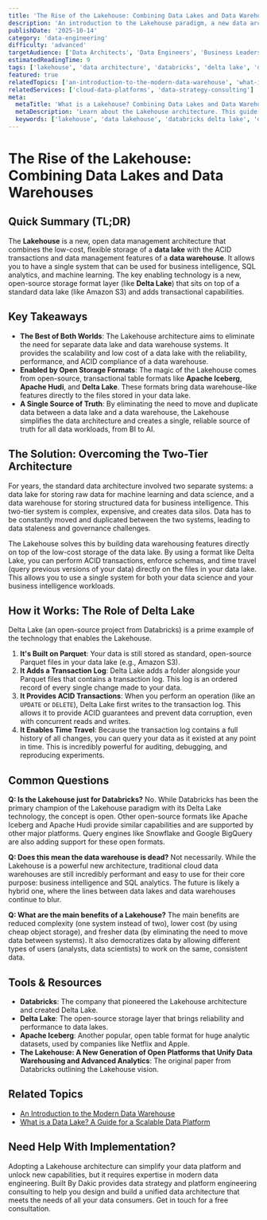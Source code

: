 ```yaml
---
title: 'The Rise of the Lakehouse: Combining Data Lakes and Data Warehouses'
description: 'An introduction to the Lakehouse paradigm, a new data architecture that combines the benefits of data lakes and data warehouses into a single platform.'
publishDate: '2025-10-14'
category: 'data-engineering'
difficulty: 'advanced'
targetAudience: ['Data Architects', 'Data Engineers', 'Business Leaders']
estimatedReadingTime: 9
tags: ['lakehouse', 'data architecture', 'databricks', 'delta lake', 'data engineering']
featured: true
relatedTopics: ['an-introduction-to-the-modern-data-warehouse', 'what-is-a-data-lake']
relatedServices: ['cloud-data-platforms', 'data-strategy-consulting']
meta:
  metaTitle: 'What is a Lakehouse? Combining Data Lakes and Data Warehouses'
  metaDescription: 'Learn about the Lakehouse architecture. This guide explains how platforms like Databricks Delta Lake combine the flexibility of a data lake with the reliability of a data warehouse.'
  keywords: ['lakehouse', 'data lakehouse', 'databricks delta lake', 'data architecture']
---
```


# The Rise of the Lakehouse: Combining Data Lakes and Data Warehouses

## Quick Summary (TL;DR)

The **Lakehouse** is a new, open data management architecture that combines the low-cost, flexible storage of a **data lake** with the ACID transactions and data management features of a **data warehouse**. It allows you to have a single system that can be used for business intelligence, SQL analytics, and machine learning. The key enabling technology is a new, open-source storage format layer (like **Delta Lake**) that sits on top of a standard data lake (like Amazon S3) and adds transactional capabilities.

## Key Takeaways

- **The Best of Both Worlds**: The Lakehouse architecture aims to eliminate the need for separate data lake and data warehouse systems. It provides the scalability and low cost of a data lake with the reliability, performance, and ACID compliance of a data warehouse.
- **Enabled by Open Storage Formats**: The magic of the Lakehouse comes from open-source, transactional table formats like **Apache Iceberg**, **Apache Hudi**, and **Delta Lake**. These formats bring data warehouse-like features directly to the files stored in your data lake.
- **A Single Source of Truth**: By eliminating the need to move and duplicate data between a data lake and a data warehouse, the Lakehouse simplifies the data architecture and creates a single, reliable source of truth for all data workloads, from BI to AI.

## The Solution: Overcoming the Two-Tier Architecture

For years, the standard data architecture involved two separate systems: a data lake for storing raw data for machine learning and data science, and a data warehouse for storing structured data for business intelligence. This two-tier system is complex, expensive, and creates data silos. Data has to be constantly moved and duplicated between the two systems, leading to data staleness and governance challenges.

The Lakehouse solves this by building data warehousing features directly on top of the low-cost storage of the data lake. By using a format like Delta Lake, you can perform ACID transactions, enforce schemas, and time travel (query previous versions of your data) directly on the files in your data lake. This allows you to use a single system for both your data science and your business intelligence workloads.

## How it Works: The Role of Delta Lake

Delta Lake (an open-source project from Databricks) is a prime example of the technology that enables the Lakehouse.

1.  **It's Built on Parquet**: Your data is still stored as standard, open-source Parquet files in your data lake (e.g., Amazon S3).
2.  **It Adds a Transaction Log**: Delta Lake adds a folder alongside your Parquet files that contains a transaction log. This log is an ordered record of every single change made to your data.
3.  **It Provides ACID Transactions**: When you perform an operation (like an `UPDATE` or `DELETE`), Delta Lake first writes to the transaction log. This allows it to provide ACID guarantees and prevent data corruption, even with concurrent reads and writes.
4.  **It Enables Time Travel**: Because the transaction log contains a full history of all changes, you can query your data as it existed at any point in time. This is incredibly powerful for auditing, debugging, and reproducing experiments.

## Common Questions

**Q: Is the Lakehouse just for Databricks?**
No. While Databricks has been the primary champion of the Lakehouse paradigm with its Delta Lake technology, the concept is open. Other open-source formats like Apache Iceberg and Apache Hudi provide similar capabilities and are supported by other major platforms. Query engines like Snowflake and Google BigQuery are also adding support for these open formats.

**Q: Does this mean the data warehouse is dead?**
Not necessarily. While the Lakehouse is a powerful new architecture, traditional cloud data warehouses are still incredibly performant and easy to use for their core purpose: business intelligence and SQL analytics. The future is likely a hybrid one, where the lines between data lakes and data warehouses continue to blur.

**Q: What are the main benefits of a Lakehouse?**
The main benefits are reduced complexity (one system instead of two), lower cost (by using cheap object storage), and fresher data (by eliminating the need to move data between systems). It also democratizes data by allowing different types of users (analysts, data scientists) to work on the same, consistent data.

## Tools & Resources

- **Databricks**: The company that pioneered the Lakehouse architecture and created Delta Lake.
- **Delta Lake**: The open-source storage layer that brings reliability and performance to data lakes.
- **Apache Iceberg**: Another popular, open table format for huge analytic datasets, used by companies like Netflix and Apple.
- **The Lakehouse: A New Generation of Open Platforms that Unify Data Warehousing and Advanced Analytics**: The original paper from Databricks outlining the Lakehouse vision.

## Related Topics

- [An Introduction to the Modern Data Warehouse](/category/data-engineering/an-introduction-to-the-modern-data-warehouse)
- [What is a Data Lake? A Guide for a Scalable Data Platform](/category/data-engineering/what-is-a-data-lake)

## Need Help With Implementation?

Adopting a Lakehouse architecture can simplify your data platform and unlock new capabilities, but it requires expertise in modern data engineering. Built By Dakic provides data strategy and platform engineering consulting to help you design and build a unified data architecture that meets the needs of all your data consumers. Get in touch for a free consultation.
